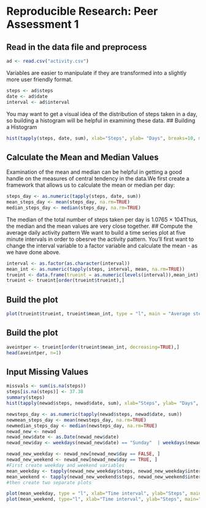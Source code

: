# Reproducible Research: Peer Assessment 1
## Read in the data file and preprocess
```r
ad <- read.csv("activity.csv")
```
Variables are easier to manipulate if they are transformed into a slightly more user friendly format.
```r
steps <- ad$steps
date <- ad$date
interval <- ad$interval
```
You may want to get a visual idea of the distribution of steps taken in a day, so building a histogram will be helpful in examining these data.
## Building a Histogram
```r
hist(tapply(steps, date, sum), xlab="Steps", ylab= "Days", breaks=10, main="Steps taken on a Daily basis")
```
## Calculate the Mean and Median Values
Examination of the mean and median can be helpful in getting a good handle on the measures of central tendency in the data.We first create a framework that allows us to calculate the mean or median per day:
```r
steps_day <- as.numeric(tapply(steps, date, sum))
mean_steps_day <- mean(steps_day, na.rm=TRUE)
median_steps_day <- median(steps_day, na.rm=TRUE)
```
The median of the total number of steps taken per day is 1.0765 × 104Thus, the median and the mean values are very close together.
## Compute the average daily activity pattern
We want to build a time series plot at five minute intervals in order to obesrve the activity pattern.  You'll first want to change the interval variable to a factor variable and calculate the mean - as we have done above.
```r
interval <- as.factor(as.character(interval))
mean_int <- as.numeric(tapply(steps, interval, mean, na.rm=TRUE))
trueint <- data.frame(trueint = as.numeric(levels(interval)),mean_int)
trueint <- trueint[order(trueint$trueint),]
```
## Build the plot
```r
plot(trueint$trueint, trueint$mean_int, type = "l", main = "Average steps per minute", xlab="Time of Day", ylab="Mean Steps")
```
## Build the plot
```r
aveintper <- trueint[order(trueint$mean_int, decreasing=TRUE),]
head(aveintper, n=1)
```
## Input Missing Values
```r
missvals <- sum(is.na(steps))
steps[is.na(steps)] <- 37.38
summary(steps)
hist(tapply(newad$steps, newad$date, sum), xlab="Steps", ylab= "Days", breaks=10, main="Steps taken on a Daily basis")
```
```r
newsteps_day <- as.numeric(tapply(newad$steps, newad$date, sum))
newmean_steps_day <- mean(newsteps_day, na.rm=TRUE)
newmedian_steps_day <- median(newsteps_day, na.rm=TRUE)
newad_new <- newad
newad_new$date <- as.Date(newad_new$date)
newad_new$day <- weekdays(newad_new$date) == "Sunday"  | weekdays(newad_new$date) == "Saturday"
```
```r
newad_new_weekday <- newad_new[newad_new$day == FALSE, ]
newad_new_weekend <- newad_new[newad_new$day == TRUE, ]
#First create weekday and weekend variables
mean_weekday <- tapply(newad_new_weekday$steps, newad_new_weekday$interval, mean)
mean_weekend <- tapply(newad_new_weekend$steps, newad_new_weekend$interval, mean)
#then create two separate plots
```
```r
plot(mean_weekday, type = "l", xlab="Time interval", ylab="Steps", main="Weekday activity", col="darkblue")
plot(mean_weekend, type="l", xlab="Time interval", ylab="Steps", main="Weekend activity", col="red")
```
